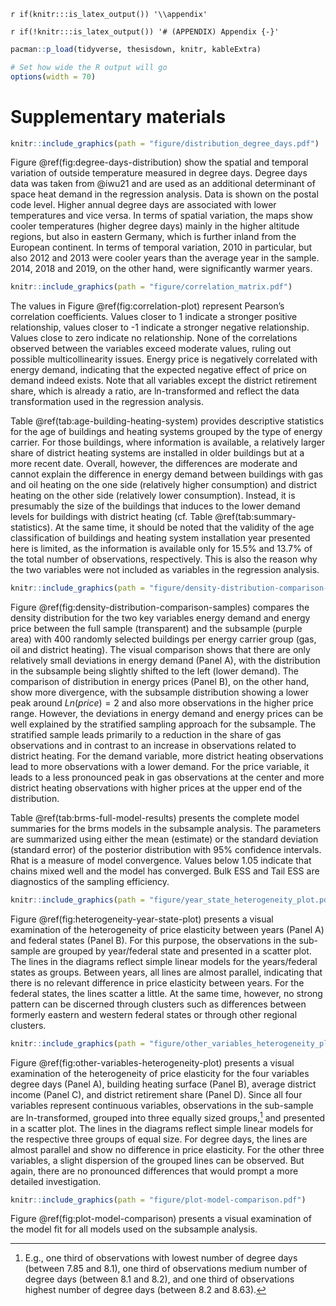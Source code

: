 <!--
Appendix
-->

`r if(knitr:::is_latex_output()) '\\appendix'`

`r if(!knitr:::is_latex_output()) '# (APPENDIX) Appendix {-}'` 

```r
pacman::p_load(tidyverse, thesisdown, knitr, kableExtra)

# Set how wide the R output will go
options(width = 70)
```

# Supplementary materials

\singlespacing
\newpage

```r
knitr::include_graphics(path = "figure/distribution_degree_days.pdf")
```


\noindent
Figure \@ref(fig:degree-days-distribution) show the spatial and temporal variation of outside temperature measured in degree days. Degree days data was taken from @iwu21 and are used as an additional determinant of space heat demand in the regression analysis. Data is shown on the postal code level. Higher annual degree days are associated with lower temperatures and vice versa. In terms of spatial variation, the maps show cooler temperatures (higher degree days) mainly in the higher altitude regions, but also in eastern Germany, which is further inland from the European continent. In terms of temporal variation, 2010 in particular, but also 2012 and 2013 were cooler years than the average year in the sample. 2014, 2018 and 2019, on the other hand, were significantly warmer years.

\newpage

```r
knitr::include_graphics(path = "figure/correlation_matrix.pdf")
```
\noindent
The values in Figure \@ref(fig:correlation-plot) represent Pearson's correlation coefficients. Values closer to 1 indicate a stronger positive relationship, values closer to -1 indicate a stronger negative relationship. Values close to zero indicate no relationship. None of the correlations observed between the variables exceed moderate values, ruling out possible multicollinearity issues. Energy price is negatively correlated with energy demand, indicating that the expected negative effect of price on demand indeed exists. Note that all variables except the district retirement share, which is already a ratio, are ln-transformed and reflect the data transformation used in the regression analysis.

\newpage


\begin{table}[]
\centering
\caption{Descriptive statistics for age of buildings and heating systems}
\label{tab:age-building-heating-system}
\resizebox{\textwidth}{!}{%
\begin{tabular}{@{}lllll@{}}
\toprule
Variable &
  \begin{tabular}[c]{@{}l@{}}Overall\\ N = 2,718,246\end{tabular} &
  \begin{tabular}[c]{@{}l@{}}Gas\\ N = 1,647,563\end{tabular} &
  \begin{tabular}[c]{@{}l@{}}Oil\\ N = 802,451\end{tabular} &
  \begin{tabular}[c]{@{}l@{}}District heating\\ N = 268,232\end{tabular} \\ \midrule
                                      &                    &                 &               &               \\
{\ul Building construction year}      &                    &                 &               &               \\
Until 1918                            & 34,536 (9.5\%)     & 22,004 (10.0\%) & 6,622 (6.1\%) & 5,910 (17\%)  \\
1919-1948                             & 22,652 (6.2\%)     & 14,494 (6.6\%)  & 4,742 (4.3\%) & 3,416 (9.7\%) \\
1949-1978                             & 121,949 (33\%)     & 68,253 (31\%)   & 42,973 (39\%) & 10,723 (30\%) \\
1979-1995                             & 126,299 (35\%)     & 76,869 (35\%)   & 40,072 (37\%) & 9,358 (26\%)  \\
1996-2009                             & 58,582 (16\%)      & 38,409 (17\%)   & 14,411 (13\%) & 5,762 (16\%)  \\
After 2010                            & 1,172 (0.3\%)      & 738 (0.3\%)     & 288 (0.3\%)   & 146 (0.4\%)   \\
(Missing)                             & 2,353,056          & 1,426,796       & 693,343       & 232,917       \\
                                      &                    &                 &               &               \\
\multicolumn{2}{l}{{\ul Heating system installation year}} &                 &               &               \\
Until 1978                            & 11,486 (3.5\%)     & 6,360 (3.2\%)   & 4,296 (4.5\%) & 830 (2.6\%)   \\
1979-1995                             & 118,401 (36\%)     & 71,848 (36\%)   & 36,359 (38\%) & 10,194 (32\%) \\
1996-2009                             & 151,172 (46\%)     & 93,734 (47\%)   & 41,161 (43\%) & 16,277 (51\%) \\
After 2010                            & 46,556 (14\%)      & 27,564 (14\%)   & 14,532 (15\%) & 4,460 (14\%)  \\
(Missing)                             & 2,390,631          & 1,448,057       & 706,103       & 236,471       \\
                                      &                    &                 &               &               \\ \midrule
\textit{Note: n (\%)}                 &                    &                 &               &               \\ \bottomrule
\end{tabular}%
}
\end{table}

\noindent
Table \@ref(tab:age-building-heating-system) provides descriptive statistics for the age of buildings and heating systems grouped by the type of energy carrier. For those buildings, where information is available, a relatively larger share of district heating systems are installed in older buildings but at a more recent date. Overall, however, the differences are moderate and cannot explain the difference in energy demand between buildings with gas and oil heating on the one side (relatively higher consumption) and district heating on the other side (relatively lower consumption). Instead, it is presumably the size of the buildings that induces to the lower demand levels for buildings with district heating (cf. Table \@ref(tab:summary-statistics). At the same time, it should be noted that the validity of the age classification of buildings and heating system installation year presented here is limited, as the information is available only for 15.5% and 13.7% of the total number of observations, respectively. This is also the reason why the two variables were not included as variables in the regression analysis.

\newpage


```r
knitr::include_graphics(path = "figure/density-distribution-comparison-samples.pdf")
```

\noindent
Figure \@ref(fig:density-distribution-comparison-samples) compares the density distribution for the two key variables energy demand and energy price between the full sample (transparent) and the subsample (purple area) with 400 randomly selected buildings per energy carrier group (gas, oil and district heating). The visual comparison shows that there are only relatively small deviations in energy demand (Panel A), with the distribution in the subsample being slightly shifted to the left (lower demand). The comparison of distribution in energy prices (Panel B), on the other hand, show more divergence, with the subsample distribution showing a lower peak around $Ln(price) = 2$ and also more observations in the higher price range. However, the deviations in energy demand and energy prices can be well explained by the stratified sampling approach for the subsample. The stratified sample leads primarily to a reduction in the share of gas observations and in contrast to an increase in observations related to district heating. For the demand variable, more district heating observations lead to more observations with a lower demand. For the price variable, it leads to a less pronounced peak in gas observations at the center and more district heating observations with higher prices at the upper end of the distribution.

\newpage

\tiny

\begin{longtable}[c]{lrrrrrrr}
\caption{Full model results for subsample analysis}
\label{tab:brms-full-model-results}\\
\cline{2-8}
 & \multicolumn{1}{c}{\textbf{Estimate}} & \multicolumn{1}{c}{\textbf{Est.Error}} & \multicolumn{1}{c}{\textbf{l-95\% CI}} & \multicolumn{1}{c}{\textbf{u-95\% CI}} & \multicolumn{1}{c}{\textbf{Rhat}} & \multicolumn{1}{c}{\textbf{Bulk ESS}} & \multicolumn{1}{c}{\textbf{Tail ESS}} \\ \cline{2-8} 
\endfirsthead
%
\endhead
%
\hline
\endfoot
%
\endlastfoot
%
 &  &  &  &  &  &  &  \\ \hline
\textbf{B.1} &  &  &  &  &  &  &  \\
{\ul \textit{Population-Level-Effects:}} &  &  &  &  &  &  &  \\
Intercept & 5.75 & 0.03 & 5.69 & 5.82 & 1.00 & 3240 & 2312 \\
ln(Price) & -0.56 & 0.01 & -0.59 & -0.53 & 1.00 & 3240 & 2432 \\ \hline
 &  &  &  &  &  &  &  \\ \hline
\textbf{B.2} &  &  &  &  &  &  &  \\
{\ul \textit{Population-Level-Effects:}} &  &  &  &  &  &  &  \\
Intercept & 4.93 & 0.49 & 3.94 & 5.89 & 1.00 & 3423 & 2799 \\
ln(Price) & -0.41 & 0.02 & -0.45 & -0.38 & 1.00 & 2740 & 2644 \\
ln(Degree.days) & 0.57 & 0.04 & 0.50 & 0.65 & 1.00 & 4404 & 2986 \\
ln(Heating.surface) & -0.15 & 0.01 & -0.16 & -0.14 & 1.00 & 3662 & 3067 \\
Carrier.group.oil & 0.04 & 0.01 & 0.02 & 0.06 & 1.00 & 3633 & 2650 \\
Carrier.group.district.heating & -0.06 & 0.01 & -0.09 & -0.03 & 1.00 & 2588 & 2890 \\
ln(District.income) & -0.35 & 0.03 & -0.41 & -0.29 & 1.00 & 4126 & 2746 \\
ln(Pop.density) & 0.05 & 0.00 & 0.04 & 0.05 & 1.00 & 3955 & 3125 \\
District.retire & -0.05 & 0.17 & -0.37 & 0.28 & 1.00 & 4222 & 3258 \\ \hline
 &  &  &  &  &  &  &  \\ \hline
\textbf{BM.1} &  &  &  &  &  &  &  \\
{\ul \textit{Population-Level-Effects:}} &  &  &  &  &  &  &  \\
Intercept & 5.31 & 0.04 & 5.23 & 5.39 & 1.00 & 1141 & 1800 \\
ln(Price) & -0.33 & 0.02 & -0.36 & -0.30 & 1.00 & 1565 & 1970 \\
 &  &  &  &  &  &  &  \\
{\ul \textit{Group-Level-Effects:}} &  &  &  &  &  &  &  \\
$\sim$id (Number of levels: 1200) &  &  &  &  &  &  &  \\
sd(Intercept) & 0.36 & 0.01 & 0.34 & 0.37 & 1.00 & 482 & 990 \\
 &  &  &  &  &  &  &  \\
$\sim$year (Number of levels: 13) &  &  &  &  &  &  &  \\
sd(Intercept) & 0.09 & 0.02 & 0.06 & 0.14 & 1.01 & 745 & 1844 \\ \hline
 &  &  &  &  &  &  &  \\ \hline
\textbf{BM.2} &  &  &  &  &  &  &  \\
{\ul \textit{Population-Level-Effects:}} &  &  &  &  &  &  &  \\
Intercept & 1.65 & 0.77 & 0.12 & 3.14 & 1.01 & 471 & 1247 \\
ln(Price) & -0.30 & 0.02 & -0.33 & -0.27 & 1.00 & 2318 & 2796 \\
ln(Degree.days) & 0.69 & 0.05 & 0.60 & 0.79 & 1.00 & 1378 & 1915 \\
Carrier.group.oil & 0.06 & 0.02 & 0.02 & 0.10 & 1.01 & 443 & 1067 \\
Carrier.group.district.heating & -0.12 & 0.02 & -0.16 & -0.08 & 1.02 & 401 & 930 \\
ln(District.income) & -0.20 & 0.06 & -0.32 & -0.08 & 1.01 & 364 & 934 \\
District.retire & -0.18 & 0.25 & -0.67 & 0.30 & 1.01 & 660 & 1176 \\
 &  &  &  &  &  &  &  \\
{\ul \textit{Group-Level-Effects:}} &  &  &  &  &  &  &  \\
$\sim$id (Number of levels: 1200) &  &  &  &  &  &  &  \\
sd(Intercept) & 0.35 & 0.01 & 0.34 & 0.37 & 1.01 & 461 & 855 \\
 &  &  &  &  &  &  &  \\
$\sim$year (Number of levels: 13) &  &  &  &  &  &  &  \\
sd(Intercept) & 0.03 & 0.01 & 0.02 & 0.05 & 1.00 & 1013 & 1516 \\ \hline
 &  &  &  &  &  &  &  \\ \hline
\textbf{BM.2 Lagged} &  &  &  &  &  &  &  \\
{\ul \textit{Population-Level-Effects:}} &  &  &  &  &  &  &  \\
Intercept & 0.88 & 0.92 & -0.97 & 2.70 & 1.01 & 532 & 975 \\
ln(Price, lagged t-1) & -0.16 & 0.02 & -0.20 & -0.12 & 1.00 & 2254 & 2452 \\
ln(Degree.days) & 0.72 & 0.06 & 0.60 & 0.83 & 1.01 & 1251 & 1975 \\
Carrier.group.oil & 0.04 & 0.02 & 0.00 & 0.09 & 1.01 & 364 & 617 \\
Carrier.group.district.heating & -0.20 & 0.02 & -0.25 & -0.16 & 1.00 & 460 & 903 \\
ln(District.income) & -0.17 & 0.07 & -0.31 & -0.03 & 1.01 & 455 & 963 \\
District.retire & -0.33 & 0.28 & -0.86 & 0.22 & 1.00 & 586 & 1219 \\
 &  &  &  &  &  &  &  \\
{\ul \textit{Group-Level-Effects:}} &  &  &  &  &  &  &  \\
$\sim$id (Number of levels: 1164) &  &  &  &  &  &  &  \\
sd(Intercept) & 0.36 & 0.01 & 0.34 & 0.37 & 1.00 & 506 & 866 \\
 &  &  &  &  &  &  &  \\
$\sim$year (Number of levels: 11) &  &  &  &  &  &  &  \\
sd(Intercept) & 0.03 & 0.01 & 0.02 & 0.05 & 1.00 & 1116 & 1753 \\ \hline
 &  &  &  &  &  &  &  \\ \hline
\textbf{BM.3} &  &  &  &  &  &  &  \\
{\ul \textit{Population-Level-Effects:}} &  &  &  &  &  &  &  \\
Intercept & 2.13 & 0.77 & 0.65 & 3.71 & 1.01 & 557 & 1248 \\
ln(Price) & -0.35 & 0.03 & -0.40 & -0.29 & 1.00 & 1309 & 2241 \\
ln(Degree.days) & 0.68 & 0.05 & 0.58 & 0.78 & 1.01 & 1106 & 1872 \\
Carrier.group.oil & -0.32 & 0.06 & -0.44 & -0.19 & 1.01 & 1175 & 2149 \\
Carrier.group.district.heating & 0.31 & 0.08 & 0.15 & 0.46 & 1.00 & 1139 & 1866 \\
ln(District.income) & -0.23 & 0.06 & -0.35 & -0.12 & 1.02 & 426 & 651 \\
District.retire & -0.18 & 0.27 & -0.71 & 0.34 & 1.01 & 370 & 924 \\
ln(Price):Carrier.group.oil & 0.19 & 0.03 & 0.13 & 0.26 & 1.00 & 1441 & 2276 \\
ln(Price):Carrier.group.district.heating & -0.18 & 0.04 & -0.25 & -0.11 & 1.00 & 1202 & 2009 \\
 &  &  &  &  &  &  &  \\
{\ul \textit{Group-Level-Effects:}} &  &  &  &  &  &  &  \\
$\sim$id (Number of levels: 1200) &  &  &  &  &  &  &  \\
sd(Intercept) & 0.35 & 0.01 & 0.33 & 0.36 & 1.01 & 386 & 687 \\
 &  &  &  &  &  &  &  \\
$\sim$year (Number of levels: 13) &  &  &  &  &  &  &  \\
sd(Intercept) & 0.03 & 0.01 & 0.01 & 0.04 & 1.00 & 912 & 1752 \\ \hline
\end{longtable}

\normalsize

\noindent
Table \@ref(tab:brms-full-model-results) presents the complete model summaries for the brms models in the subsample analysis. The parameters are summarized using either the mean (estimate) or the standard deviation (standard error) of the posterior distribution with 95% confidence intervals. Rhat is a measure of model convergence. Values below 1.05 indicate that chains mixed well and the model has converged. Bulk ESS and Tail ESS are diagnostics of the sampling efficiency.

\newpage

```r
knitr::include_graphics(path = "figure/year_state_heterogeneity_plot.pdf")
```
\noindent
Figure \@ref(fig:heterogeneity-year-state-plot) presents a visual examination of the heterogeneity of price elasticity between years (Panel A) and federal states (Panel B). For this purpose, the observations in the sub-sample are grouped by year/federal state and presented in a scatter plot. The lines in the diagrams reflect simple linear models for the years/federal states as groups. Between years, all lines are almost parallel, indicating that there is no relevant difference in price elasticity between years. For the federal states, the lines scatter a little. At the same time, however, no strong pattern can be discerned through clusters such as differences between formerly eastern and western federal states or through other regional clusters.

\newpage

```r
knitr::include_graphics(path = "figure/other_variables_heterogeneity_plot.pdf")
```
\noindent
Figure \@ref(fig:other-variables-heterogeneity-plot) presents a visual examination of the heterogeneity of price elasticity for the four variables degree days (Panel A), building heating surface (Panel B), average district income (Panel C), and district retirement share (Panel D). Since all four variables represent continuous variables, observations in the sub-sample are ln-transformed, grouped into three equally sized groups,[^99] and presented in a scatter plot. The lines in the diagrams reflect simple linear models for the respective three groups of equal size. For degree days, the lines are almost parallel and show no difference in price elasticity. For the other three variables, a slight dispersion of the grouped lines can be observed. But again, there are no pronounced differences that would prompt a more detailed investigation.

[^99]: E.g., one third of observations with lowest number of degree days (between 7.85 and 8.1), one third of observations medium number of degree days (between 8.1 and 8.2), and one third of observations highest number of degree days (between 8.2 and 8.63).

\newpage

```r
knitr::include_graphics(path = "figure/plot-model-comparison.pdf")
```
\noindent
Figure \@ref(fig:plot-model-comparison) presents a visual examination of the model fit for all models used on the subsample analysis.

\newpage


